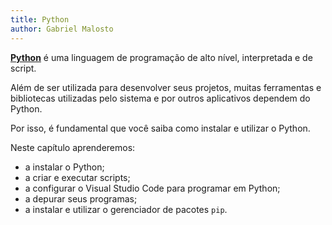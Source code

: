 ```yaml
---
title: Python
author: Gabriel Malosto
---
```


[**Python**](https://www.python.org/) é uma linguagem de programação de alto nível, interpretada e de script.

Além de ser utilizada para desenvolver seus projetos, muitas ferramentas e bibliotecas utilizadas pelo sistema e por outros aplicativos dependem do Python.

Por isso, é fundamental que você saiba como instalar e utilizar o Python.

Neste capítulo aprenderemos:

- a instalar o Python;
- a criar e executar scripts;
- a configurar o Visual Studio Code para programar em Python;
- a depurar seus programas;
- a instalar e utilizar o gerenciador de pacotes `pip`.

